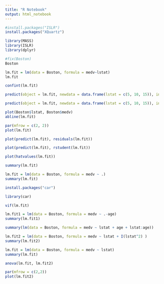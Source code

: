 ```yaml
---
title: "R Notebook"
output: html_notebook
---
```



```r
#install.packages("ISLR")
install.packages("XQuartz")
```


```r
library(MASS)
library(ISLR)
library(dplyr)
```



```r
#fix(Boston)
Boston
```



```r
lm.fit = lm(data = Boston, formula = medv~lstat)
lm.fit
```


```r
confint(lm.fit)
```

```r
predict(object = lm.fit, newdata = data.frame(lstat = c(5, 10, 15)), interval = "confidence")
```

```r
predict(object = lm.fit, newdata = data.frame(lstat = c(5, 10, 15)), interval = "prediction")
```

```r
plot(Boston$lstat, Boston$medv)
abline(lm.fit)
```




```r
par(mfrow = c(2, 2))
plot(lm.fit)
```


```r
plot(predict(lm.fit), residuals(lm.fit))
```


```r
plot(predict(lm.fit), rstudent(lm.fit))
```



```r
plot(hatvalues(lm.fit))
```




```r
summary(lm.fit)
```


```r
lm.fit = lm(data = Boston, formula = medv ~ .)
summary(lm.fit)
```



```r
install.packages("car")
```


```r
library(car)
```


```r
vif(lm.fit)
```



```r
lm.fit1 = lm(data = Boston, formula = medv ~ .-age)
summary(lm.fit1)
```



```r
summary(lm(data = Boston, formula = medv ~ lstat + age + lstat:age))
```

```r
lm.fit2 = lm(data = Boston, formula = medv ~ lstat + I(lstat^2) )
summary(lm.fit2)
```

```r
lm.fit = lm(data = Boston, formula = medv ~ lstat)
summary(lm.fit)
```



```r
anova(lm.fit, lm.fit2)
```


```r
par(mfrow = c(2,2))
plot(lm.fit2)
```






